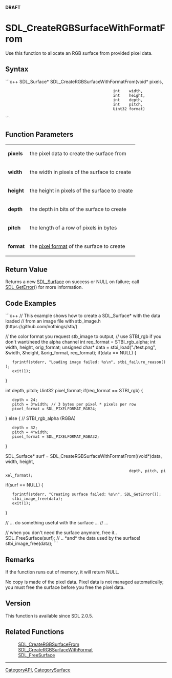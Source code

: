 <!-- pragma section-numbers off -->
<!-- pragma camelcase off -->
'''DRAFT'''

<!-- #*^*^*^*^*See http://wiki.libsdl.org/moin.cgi/SGFunctions for details on editing this page*^*^*^*^* -->


= SDL_CreateRGBSurfaceWithFormatFrom =
Use this function to allocate an RGB surface from provided pixel data.




== Syntax ==
```c++
SDL_Surface* SDL_CreateRGBSurfaceWithFormatFrom(void*  pixels,
                                                int    width,
                                                int    height,
                                                int    depth,
                                                int    pitch,
                                                Uint32 format)
```


== Function Parameters ==
{|
|'''pixels'''
|the pixel data to create the surface from
|-
|'''width'''
|the width in pixels of the surface to create
|-
|'''height'''
|the height in pixels of the surface to create
|-
|'''depth'''
|the depth in bits of the surface to create
|-
|'''pitch'''
|the length of a row of pixels in bytes
|-
|'''format'''
|the [[SDL_PixelFormatEnum|pixel format]] of the surface to create
|}


== Return Value ==
Returns a new [[SDL_Surface]] on success or NULL on failure; call [[SDL_GetError]]() for more information.


== Code Examples ==
```c++
// This example shows how to create a SDL_Surface* with the data loaded
// from an image file with stb_image.h (https://github.com/nothings/stb/)

// the color format you request stb_image to output,
// use STBI_rgb if you don't want/need the alpha channel
int req_format = STBI_rgb_alpha; 
int width, height, orig_format;
unsigned char* data = stbi_load("./test.png", &width, &height, &orig_format, req_format);
if(data == NULL) {
	fprintf(stderr, "Loading image failed: %s\n", stbi_failure_reason());
	exit(1);
}

int depth, pitch;
Uint32 pixel_format;
if(req_format == STBI_rgb) {
	depth = 24;
	pitch = 3*width; // 3 bytes per pixel * pixels per row
	pixel_format = SDL_PIXELFORMAT_RGB24;
} else { // STBI_rgb_alpha (RGBA)
	depth = 32;
	pitch = 4*width;
	pixel_format = SDL_PIXELFORMAT_RGBA32;
}

SDL_Surface* surf = SDL_CreateRGBSurfaceWithFormatFrom((void*)data, width, height,
                                                       depth, pitch, pixel_format);

if(surf == NULL) {
	fprintf(stderr, "Creating surface failed: %s\n", SDL_GetError());
	stbi_image_free(data);
	exit(1);
}

// ... do something useful with the surface ...
// ...

// when you don't need the surface anymore, free it..
SDL_FreeSurface(surf);
// .. *and* the data used by the surface!
stbi_image_free(data);
```


== Remarks ==
If the function runs out of memory, it will return NULL.

<!-- # TODO: something about depth being 4 or 8 and palettes, like in SDL_CreateRGBSurface ? -->

No copy is made of the pixel data.  Pixel data is not managed automatically; you must free the surface before you free the pixel data.

== Version ==
This function is available since SDL 2.0.5.


== Related Functions ==
:[[SDL_CreateRGBSurfaceFrom]]
:[[SDL_CreateRGBSurfaceWithFormat]]
:[[SDL_FreeSurface]]
<!-- #Remove this section if empty -->

----
[[CategoryAPI]], [[CategorySurface]]
<!-- #See the Style Guide for instructions on editing the footer. -->
